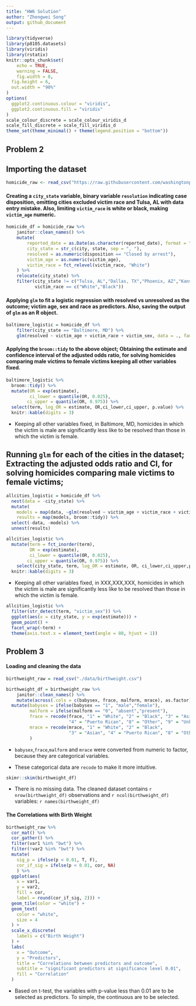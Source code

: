 ```yaml
---
title: "HW6 Solution"
author: "Zhengwei Song"
output: github_document
---
```


```r
library(tidyverse)
library(p8105.datasets)
library(viridis)
library(rstatix)
knitr::opts_chunk$set(
	echo = TRUE,
	warning = FALSE,
	fig.width = 8, 
  fig.height = 6,
  out.width = "90%"
)
options(
  ggplot2.continuous.colour = "viridis",
  ggplot2.continuous.fill = "viridis"
)
scale_colour_discrete = scale_colour_viridis_d
scale_fill_discrete = scale_fill_viridis_d
theme_set(theme_minimal() + theme(legend.position = "bottom"))
```

## Problem 2

## Importing the dataset
```r
homicide_raw <- read_csv("https://raw.githubusercontent.com/washingtonpost/data-homicides/master/homicide-data.csv")
```

#### Creating a `city_state` variable, binary variable `resolution` indicating case disposition, omitting cities excluded victim race and Tulsa, AL with data entry mistake. Also, limiting `victim_race` is white or black, making `victim_age` numeric.
```r
homicide_df = homicide_raw %>% 
    janitor::clean_names() %>%
    mutate(
        reported_date = as.Date(as.character(reported_date), format = "%Y%m%d"),
        city_state = str_c(city, state, sep = ", "),
        resolved = as.numeric(disposition == "Closed by arrest"),
        victim_age = as.numeric(victim_age),
        victim_race = fct_relevel(victim_race, "White")
    ) %>%
    relocate(city_state) %>%
    filter(city_state != c("Tulsa, AL","Dallas, TX","Phoenix, AZ","Kansas City, MO"),
           victim_race == c("White","Black"))
```

#### Applying `glm` to fit a logistic regression with resolved vs unresolved as the outcome; victim age, sex and race as predictors. Also, saving the output of `glm` as an R object.
```r
baltimore_logistic = homicide_df %>%
    filter(city_state == "Baltimore, MD") %>%
    glm(resolved ~ victim_age + victim_race + victim_sex, data = ., family = binomial()) 
```

#### Applying the `broom::tidy` to the above object; Obtaining the estimate and confidence interval of the adjusted odds ratio, for solving homicides comparing male victims to female victims keeping all other variables fixed.
```r
baltimore_logistic %>% 
  broom::tidy() %>% 
  mutate(OR = exp(estimate),
         ci_lower = quantile(OR, 0.025),
        ci_upper = quantile(OR, 0.975)) %>%
  select(term, log_OR = estimate, OR,ci_lower,ci_upper, p.value) %>% 
  knitr::kable(digits = 3)
```
* Keeping all other variables fixed, in Baltimore, MD, homicides in which the victim is male are significantly less like to be resolved than those in which the victim is female.

## Running `glm` for each of the cities in the dataset; Extracting the adjusted odds ratio and CI, for solving homicides comparing male victims to female victims; 
```r
allcities_logistic = homicide_df %>% 
  nest(data = -city_state) %>% 
  mutate(
    models = map(data, ~glm(resolved ~ victim_age + victim_race + victim_sex, data = ., family = binomial())),
    results = map(models, broom::tidy)) %>% 
  select(-data, -models) %>% 
  unnest(results)
```

```r
allcities_logistic %>%
  mutate(term = fct_inorder(term),
         OR = exp(estimate),
         ci_lower = quantile(OR, 0.025),
        ci_upper = quantile(OR, 0.975)) %>%
    select(city_state, term, log_OR = estimate, OR, ci_lower,ci_upper,p.value) %>% 
  knitr::kable(digits = 3)
```
* Keeping all other variables fixed, in XXX,XXX,XXX, homicides in which the victim is male are significantly less like to be resolved than those in which the victim is female.

```r
allcities_logistic %>% 
  filter(str_detect(term, "victim_sex")) %>% 
  ggplot(aes(x = city_state, y = exp(estimate))) + 
  geom_point() + 
  facet_wrap(~term) + 
  theme(axis.text.x = element_text(angle = 80, hjust = 1))
```

## Problem 3

#### Loading and cleaning the data
```r
birthweight_raw = read_csv("./data/birthweight.csv")

birthweight_df = birthweight_raw %>% 
    janitor::clean_names() %>%
    mutate(across(.cols = c(babysex, frace, malform, mrace), as.factor)) %>%
  mutate(babysex = ifelse(babysex == "1", "male","female"),
         malform = ifelse(malform == "0", "absent","present"),
         frace = recode(frace, "1" = "White", "2" = "Black", "3" = "Asian", 
                        "4" = "Puerto Rican", "8" = "Other", "9" = "Unknown"),
         mrace = recode(mrace, "1" = "White", "2" = "Black", 
                        "3" = "Asian", "4" = "Puerto Rican", "8" = "Other")
         )
```
* `babysex`,`frace`,`malform` and `mrace` were converted from numeric to factor, because they are categorical variables.

* These categorical data are `recode` to make it more intuitive.

```r
skimr::skim(birthweight_df)
```
* There is no missing data. The cleaned dataset contains `r nrow(birthweight_df)` observations and `r ncol(birthweight_df)` variables: `r names(birthweight_df)`

#### The Correlations with Birth Weight
```r
birthweight_raw %>% 
  cor_mat() %>%
  cor_gather() %>%
  filter(var1 %in% "bwt") %>%
  filter(!var2 %in% "bwt") %>%
  mutate(
    sig_p = ifelse(p < 0.01, T, F),
    cor_if_sig = ifelse(p < 0.01, cor, NA)
    ) %>% 
  ggplot(aes(
    x = var1, 
    y = var2, 
    fill = cor,
    label = round(cor_if_sig, 2))) + 
  geom_tile(color = "white") +   
  geom_text(
    color = "white",
    size = 4
  ) + 
  scale_x_discrete(
    labels = c("Birth Weight")
  ) + 
  labs(
    x = "Outcome",
    y = "Predictors",
    title = "Correlations between predictors and outcome",
    subtitle = "significant predictors at significance level 0.01",
    fill = "Correlation"
  )
```
* Based on t-test, the variables with p-value less than 0.01 are to be selected as predictors. To simple, the continuous are to be selected.

```r

```

```r

```

```r

```
